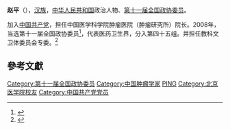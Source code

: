 {{otheruses|赵平}}
'''赵平'''（{{bd|1950年||}}），[[汉族|汉族]]，[[中华人民共和国|中华人民共和国]]政治人物、[[第十一届全国政协委员|第十一届全国政协委员]]。

加入[[中国共产党|中国共产党]]，担任中国医学科学院肿瘤医院（肿瘤研究所）院长。2008年，当选第十一届全国政协委员<ref>{{cite news|title=第十一届全国政协委员名单|url=http://www.indaa.com.cn/zt/2009qglh/zxzs/200903/t20090303_127573.html|accessdate=2013-04-09|newspaper=新华社北京1月25日电 中国人民政治协商会议第十一届全国委员会委员名单(共2237人，2008年1月25日政协第十届全国委员会常务委员会第二十次会议通过)|date=2008年1月25日|deadurl=yes|archiveurl=https://web.archive.org/web/20130928014403/http://www.indaa.com.cn/zt/2009qglh/zxzs/200903/t20090303_127573.html|archivedate=2013年9月28日}}</ref>，代表医药卫生界，分入第四十五组。并担任教科文卫体委员会专委。<ref>{{cite news|title=全国政协信息-赵平|url=http://www.cppcc.gov.cn/CMS/wylibary/showJcwyxtInfoWylibary.action?tabJcwyxt.guid=11W0015920&wytype=wjwy|accessdate=2013-04-11|newspaper=全国政协委员会}}</ref>

==參考文獻==
{{reflist}}
{{中国人物小作品}}

{{normdaten}}
{{DEFAULTSORT:zhao ping}}
[[Category:第十一届全国政协委员|Category:第十一届全国政协委员]]
[[Category:中国肿瘤学家|Category:中国肿瘤学家]]
[[Category:赵姓|PING]]
[[Category:北京医学院校友|Category:北京医学院校友]]
[[Category:中国共产党党员|Category:中国共产党党员]]